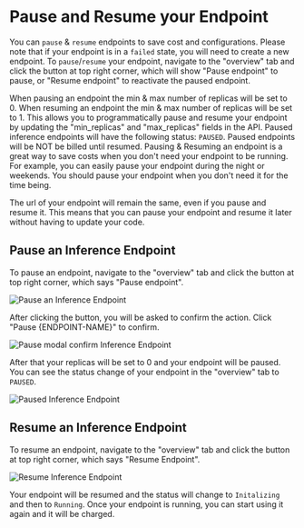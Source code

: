# Pause and Resume your Endpoint

You can `pause` & `resume` endpoints to save cost and configurations. Please note that if your endpoint is in a `failed` state, you will need to create a new endpoint. To `pause`/`resume` your endpoint, navigate to the "overview" tab and click the button at top right corner, which will show "Pause endpoint" to pause, or "Resume endpoint" to reactivate the paused endpoint.

When pausing an endpoint the min & max number of replicas will be set to 0. When resuming an endpoint the min & max number of replicas will be set to 1. This allows you to programmatically pause and resume your endpoint by updating the "min_replicas" and "max_replicas" fields in the API.
Paused inference endpoints will have the following status: `PAUSED`. Paused endpoints will be NOT be billed until resumed. Pausing & Resuming an endpoint is a great way to save costs when you don't need your endpoint to be running. For example, you can easily pause your endpoint during the night or weekends. You should pause your endpoint when you don't need it for the time being.

The url of your endpoint will remain the same, even if you pause and resume it. This means that you can pause your endpoint and resume it later without having to update your code.

## Pause an Inference Endpoint

To pause an endpoint, navigate to the "overview" tab and click the button at top right corner, which says "Pause endpoint".

<img
  src="https://raw.githubusercontent.com/huggingface/hf-endpoints-documentation/main/assets/pause_endpoint.png"
  alt="Pause an Inference Endpoint"
/>

After clicking the button, you will be asked to confirm the action. Click "Pause {ENDPOINT-NAME}" to confirm.

<img
  src="https://raw.githubusercontent.com/huggingface/hf-endpoints-documentation/main/assets/pause_endpoint_confirm.png"
  alt="Pause modal confirm Inference Endpoint"
/>

After that your replicas will be set to 0 and your endpoint will be paused. You can see the status change of your endpoint in the "overview" tab to `PAUSED`.

<img
  src="https://raw.githubusercontent.com/huggingface/hf-endpoints-documentation/main/assets/paused_endpoint.png"
  alt="Paused Inference Endpoint"
/>

## Resume an Inference Endpoint

To resume an endpoint, navigate to the "overview" tab and click the button at top right corner, which says "Resume Endpoint".

<img
  src="https://raw.githubusercontent.com/huggingface/hf-endpoints-documentation/main/assets/resume_endpoint.png"
  alt="Resume Inference Endpoint"
/>

Your endpoint will be resumed and the status will change to `Initalizing` and then to `Running`. Once your endpoint is running, you can start using it again and it will be charged.
